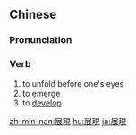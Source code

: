 {{also|展现}}
==Chinese==
{{zh-forms|s=展现}}

===Pronunciation===
{{zh-pron
|m=zhǎnxiàn
|c=zin2 jin6
|mn=qz,tw,xm,zz:tián-hiān
|cat=v
}}

===Verb===
{{zh-verb}}

# to unfold before one's eyes
# to [[emerge]]
# to [[develop]]

[[zh-min-nan:展現]]
[[hu:展現]]
[[ja:展現]]